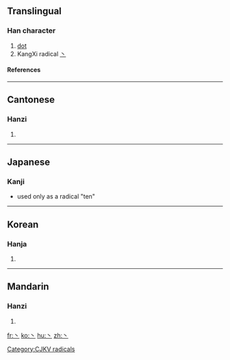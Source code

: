 ==Translingual==
{{stroke order|type=animate}}
===Han character===
{{Han char|rn=3|rad=丶|as=00|sn=1|four=|canj=戈 (I), X戈 (XI)}}
# [[dot]]
# KangXi radical [[Index:Chinese radical/丶|丶]]
====References====
{{Han ref|kx=0080.120|dkj=00091|dj=0162.140|hdz=10042.080|uh=4E36|ud=20022}}
----

==Cantonese==
===Hanzi===
{{yue-hanzi|jyut=|y=[[jyu2]]}}
# {{defn|Cantonese}}
----
==Japanese==
===Kanji===
* used only as a radical "ten"
----
==Korean==
===Hanja===
{{ko-hanja|hangeul=주|rv=ju|mr=chu}}
# {{defn|Korean}}


[[Category:CJKV radicals]]
----
==Mandarin==
===Hanzi===
{{cmn-hanzi|pin=[[zhǔ]] ([[zhu3]])|wg=[[chu3|chu<sup>3</sup>]]}}
# {{defn|Mandarin}}

[[fr:丶]]
[[ko:丶]]
[[hu:丶]]
[[zh:丶]]